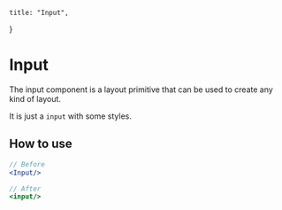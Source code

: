     title: "Input",
}

# Input

The input component is a layout primitive that can be used to create any kind of layout.

It is just a `input` with some styles.

## How to use

```jsx
// Before
<Input/>

// After
<input/>
```

